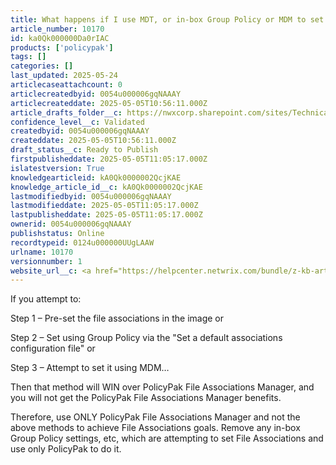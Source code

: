 ```yaml
---
title: What happens if I use MDT, or in-box Group Policy or MDM to set OEMDefaultAssociations.XML BEFORE PolicyPak File Associations Manager ?
article_number: 10170
id: ka0Qk000000Da0rIAC
products: ['policypak']
tags: []
categories: []
last_updated: 2025-05-24
articlecaseattachcount: 0
articlecreatedbyid: 0054u000006gqNAAAY
articlecreateddate: 2025-05-05T10:56:11.000Z
article_drafts_folder__c: https://nwxcorp.sharepoint.com/sites/TechnicalSupportOperations/Shared%20Documents/Technical%20Knowledge%20Management/Salesforce%20Knowledge%20Drafts/kA0Qk0000002QcjKAE
confidence_level__c: Validated
createdbyid: 0054u000006gqNAAAY
createddate: 2025-05-05T10:56:11.000Z
draft_status__c: Ready to Publish
firstpublisheddate: 2025-05-05T11:05:17.000Z
islatestversion: True
knowledgearticleid: kA0Qk0000002QcjKAE
knowledge_article_id__c: kA0Qk0000002QcjKAE
lastmodifiedbyid: 0054u000006gqNAAAY
lastmodifieddate: 2025-05-05T11:05:17.000Z
lastpublisheddate: 2025-05-05T11:05:17.000Z
ownerid: 0054u000006gqNAAAY
publishstatus: Online
recordtypeid: 0124u000000UUgLAAW
urlname: 10170
versionnumber: 1
website_url__c: <a href="https://helpcenter.netwrix.com/bundle/z-kb-articles-salesforce/page/kA0Qk0000002QcjKAE.html" target="_blank">Open in a new window</a>
---
```


If you attempt to:

Step 1 – Pre-set the file associations in the image or

Step 2 – Set using Group Policy via the "Set a default associations configuration file" or

Step 3 – Attempt to set it using MDM…

Then that method will WIN over PolicyPak File Associations Manager, and you will not get the PolicyPak File Associations Manager benefits.

Therefore, use ONLY PolicyPak File Associations Manager and not the above methods to achieve File Associations goals. Remove any in-box Group Policy settings, etc, which are attempting to set File Associations and use only PolicyPak to do it.